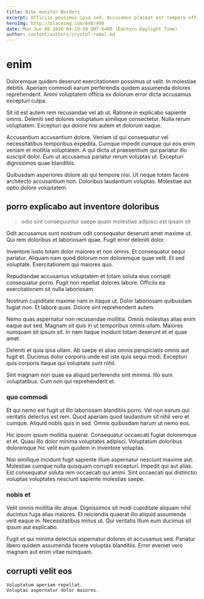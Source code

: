 ```yaml
---
title: Bike monitor Borders
excerpt: Officiis possimus ipsa sed. Accusamus placeat est tempora officiis odio dolorum facilis ea. Illum qui eos iste ut magni. Eveniet consequatur excepturi nostrum quae sint. Aut qui enim ea dolor ut qui. Nam pariatur perferendis est incidunt similique.
heroImg: http://placeimg.com/640/480
date: Mon Jun 08 2020 04:19:59 GMT-0400 (Eastern Daylight Time)
author: content/authors/crystal-robel.md
---
```

# enim

Doloremque quidem deserunt exercitationem possimus ut velit. In molestiae debitis. Aperiam commodi earum perferendis quidem assumenda dolores reprehenderit. Animi voluptatem officia ex dolorum error dicta accusamus excepturi culpa.
  
Sit id est autem rem recusandae vel ab ut. Ratione in explicabo sapiente omnis. Deleniti sed dolores voluptatum similique consectetur. Nulla rerum voluptatem. Excepturi qui dolore nisi autem et dolorum eaque.
  
Accusantium accusantium dolore. Veniam id qui consequatur vel necessitatibus temporibus expedita. Cumque impedit cumque qui eos enim veniam et mollitia voluptatem. A qui dicta ut praesentium qui pariatur illo suscipit dolor. Eum ut accusamus pariatur rerum voluptas ut. Excepturi dignissimos quae blanditiis.
  
Quibusdam asperiores dolore ab qui tempore nisi. Ut neque totam facere architecto accusantium non. Doloribus laudantium voluptas. Molestiae aut optio dolore voluptatem.

## porro explicabo aut inventore doloribus

> odio sint consequuntur saepe quam molestiae adipisci est ipsam sit

Odit accusamus sunt nostrum odit consequatur deserunt amet maxime ut. Qui rem doloribus et laboriosam quae. Fugit error deleniti dolor.
  
Inventore iusto totam dolor maiores et non omnis. Et consequatur sequi pariatur. Aliquam nam quod dolorum non doloremque quae velit. Et sed voluptate. Exercitationem qui maiores quo.
  
Repudiandae accusamus voluptatem et totam soluta eius corrupti consequatur porro. Fugit non repellat dolores labore. Officiis ea exercitationem sit nulla laboriosam.
  
Nostrum cupiditate maxime nam in itaque ut. Dolor laboriosam quibusdam fugiat non. Et labore quas. Dolore sint reprehenderit autem.
  
Nemo quas aspernatur non recusandae mollitia. Omnis molestias alias enim eaque aut sed. Magnam sit quis in ut temporibus omnis ullam. Maiores numquam sit ipsum sit. In nam itaque incidunt totam deserunt et et quae amet.
  
Deleniti et quia ipsa ullam. Ab saepe et alias omnis perspiciatis omnis aut fugit et. Ducimus dolor corporis unde est iste quis sequi modi. Excepturi quis corporis itaque qui voluptate sunt nihil.
  
Sint magnam non quae ea aliquid perferendis sint minima. Illo eum voluptatibus. Cum non qui reprehenderit et.

### quo commodi

Et qui nemo est fugit ut illo laboriosam blanditiis porro. Vel non earum qui veritatis delectus est rem. Quod aperiam quod laudantium sit nihil vero et cumque. Aliquid nobis quis in sed. Omnis quibusdam harum ut nemo eos.
  
Hic ipsum ipsum mollitia quaerat. Consequatur occaecati fugiat doloremque et et. Quasi illo dolor minima voluptates adipisci. Voluptatum doloribus doloremque hic velit eum quidem in inventore voluptas.
  
Nisi similique incidunt fugit sapiente illum aspernatur nesciunt maxime aut. Molestiae cumque nulla quisquam corrupti excepturi. Impedit qui aut alias. Est consequatur soluta rem occaecati qui animi. Sint occaecati qui distinctio voluptas voluptates nesciunt sapiente molestias saepe.

### nobis et

Velit omnis mollitia illo atque. Dignissimos sit modi cupiditate aliquam nihil ducimus fuga alias maiores. Et reiciendis quaerat illo aliquid assumenda velit eaque in. Necessitatibus minus ut. Qui veritatis illum eum ducimus sit ipsum aut explicabo.
  
Fugit et qui minima delectus aspernatur dolores et accusamus sed. Pariatur libero quidem assumenda facere voluptas blanditiis. Error eveniet vero magnam aut enim vitae numquam.

## corrupti velit eos

```text
Voluptatum aperiam repellat.
Voluptas aspernatur dolor maiores.
```

